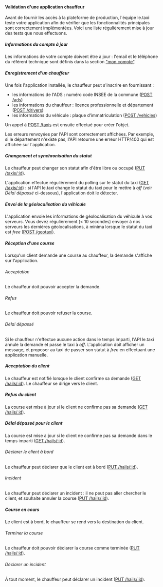 #### Validation d'une application chauffeur

Avant de fournir les accès à la plateforme de production, l'équipe le.taxi teste votre application afin de vérifier que les fonctionnalités principales sont correctement implémentées. Voici une liste régulièrement mise à jour des tests que nous effectuons.


##### Informations du compte à jour

Les informations de votre compte doivent être à jour : l'email et le téléphone du référent technique sont définis dans la section ["mon compte"](/account).


##### Enregistrement d'un chauffeur

Une fois l'application installée, le chauffeur peut s'inscrire en fournissant :

* les informations de l'ADS : numéro code INSEE de la commune ([POST /ads](https://dev.api.taxi/doc/#/default/post_ads))
* les informations du chauffeur : licence professionnelle et département ([POST /drivers](https://dev.api.taxi/doc/#/default/post_drivers))
* les informations du véhicule : plaque d'immatriculation ([POST /vehicles](https://dev.api.taxi/doc/#/default/post_vehicles))

Un appel à [POST /taxis](https://dev.api.taxi/doc/#/default/post_taxis) est ensuite effectué pour créer l'objet.

Les erreurs renvoyées par l'API sont correctement affichées. Par exemple, si le département n'existe pas, l'API retourne une erreur HTTP/400 qui est affichée sur l'application.


##### Changement et synchronisation du statut

Le chauffeur peut changer son statut afin d'être libre ou occupé ([PUT /taxis/:id](https://dev.api.taxi/doc/#/default/put_taxis__taxi_id_)).

L'application effectue régulièrement du polling sur le statut du taxi ([GET /taxis/:id](https://dev.api.taxi/doc/#/default/get_taxis__taxi_id_)) : si l'API le.taxi change le statut du taxi pour le mettre à *off* (voir *Délai dépassé* ci-dessous), l'application doit le détecter.


##### Envoi de la géolocalisation du véhicule

L'application envoie les informations de géolocalisation du véhicule à vos serveurs. Vous devez régulièrement (< 10
secondes) envoyer à nos serveurs les dernières géolocalisations, à minima lorsque le statut du taxi est *free*
([POST /geotaxi](https://dev.api.taxi/doc/#/default/post_geotaxi_)).

##### Réception d'une course

Lorsqu'un client demande une course au chauffeur, la demande s'affiche sur l'application.

###### Acceptation

Le chauffeur doit pouvoir accepter la demande.

###### Refus

Le chauffeur doit pouvoir refuser la course.

###### Délai dépassé

Si le chauffeur n'effectue aucune action dans le temps imparti, l'API le.taxi annule la demande et passe le taxi à *off*. L'application doit afficher un message, et proposer au taxi de passer son statut à *free* en effectuant une application manuelle.


##### Acceptation du client

Le chauffeur est notifié lorsque le client confirme sa demande ([GET /hails/:id](https://dev.api.taxi/doc/#/default/get_hails__hail_id_)). Le chauffeur se dirige vers le client.

##### Refus du client

La course est mise à jour si le client ne confirme pas sa demande ([GET /hails/:id](https://dev.api.taxi/doc/#/default/get_hails__hail_id_)).

##### Délai dépassé pour le client

La course est mise à jour si le client ne confirme pas sa demande dans le temps imparti ([GET /hails/:id](https://dev.api.taxi/doc/#/default/get_hails__hail_id_)).

###### Déclarer le client à bord

Le chauffeur peut déclarer que le client est à bord ([PUT /hails/:id](https://dev.api.taxi/doc/#/default/put_hails__hail_id_)).

###### Incident

Le chauffeur peut déclarer un incident : il ne peut pas aller chercher le client, et souhaite annuler la course ([PUT /hails/:id](https://dev.api.taxi/doc/#/default/put_hails__hail_id_)).


##### Course en cours

Le client est à bord, le chauffeur se rend vers la destination du client.

###### Terminer la course

Le chauffeur doit pouvoir déclarer la course comme terminée ([PUT /hails/:id](https://dev.api.taxi/doc/#/default/put_hails__hail_id_)).

###### Déclarer un incident

À tout moment, le chauffeur peut déclarer un incident ([PUT /hails/:id](https://dev.api.taxi/doc/#/default/put_hails__hail_id_)).
